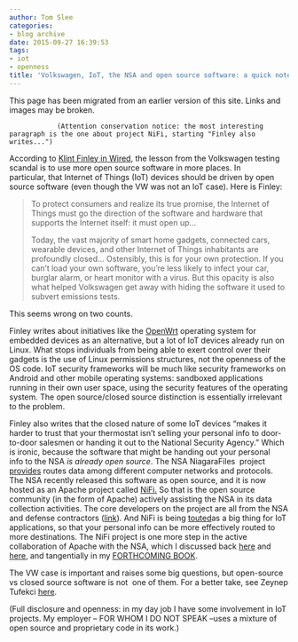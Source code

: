 ```yaml
---
author: Tom Slee
categories:
- blog archive
date: 2015-09-27 16:39:53
tags:
- iot
- openness
title: 'Volkswagen, IoT, the NSA and open source software: a quick note'
---
```


::: {.callout-note}

This page has been migrated from an earlier version of this site. 
Links and images may be broken.

:::



				(Attention conservation notice: the most interesting paragraph is the one about project NiFi, starting "Finley also writes...")

According to [Klint Finley in Wired](http://www.wired.com/2015/09/volkswagen-open-iot?utm_content=bufferae822), the lesson from the Volkswagen testing scandal is to use more open source software in more places. In particular, that Internet of Things (IoT) devices should be driven by open source software (even though the VW was not an IoT case). Here is Finley:


<blockquote>To protect consumers and realize its true promise, the Internet of Things must go the direction of the software and hardware that supports the Internet itself: it must open up...

Today, the vast majority of smart home gadgets, connected cars, wearable devices, and other Internet of Things inhabitants are profoundly closed... Ostensibly, this is for your own protection. If you can’t load your own software, you’re less likely to infect your car, burglar alarm, or heart monitor with a virus. But this opacity is also what helped Volkswagen get away with hiding the software it used to subvert emissions tests.</blockquote>


This seems wrong on two counts.

Finley writes about initiatives like the [OpenWrt](https://en.wikipedia.org/wiki/OpenWrt) operating system for embedded devices as an alternative, but a lot of IoT devices already run on Linux. What stops individuals from being able to exert control over their gadgets is the use of Linux permissions structures, not the openness of the OS code. IoT security frameworks will be much like security frameworks on Android and other mobile operating systems: sandboxed applications running in their own user space, using the security features of the operating system. The open source/closed source distinction is essentially irrelevant to the problem.

Finley also writes that the closed nature of some IoT devices "makes it harder to trust that your thermostat isn’t selling your personal info to door-to-door salesmen or handing it out to the National Security Agency." Which is ironic, because the software that might be handing out your personal info to the NSA _is already open source_. The NSA NiagaraFiles  project [provides](http://www.zdnet.com/article/nsa-partners-with-apache-to-release-open-source-data-traffic-program/) routes data among different computer networks and protocols. The NSA recently released this software as open source, and it is now hosted as an Apache project called [NiFi.](https://nifi.apache.org/) So that is the open source community (in the form of Apache) actively assisting the NSA in its data collection activities. The core developers on the project are all from the NSA and defense contractors ([link](https://wiki.apache.org/incubator/NiFiProposal)). And NiFi is being [touted ](http://www.zdnet.com/article/hortonworks-cto-on-apache-nifi-what-is-it-and-why-does-it-matter-to-iot/)as a big thing for IoT applications, so that your personal info can be more effectively routed to more destinations. The NiFi project is one more step in the active collaboration of Apache with the NSA, which I discussed back [here](http://tomslee.net/2013/06/should-the-apache-foundation-stop-hosting-accumulo.html) and [here](http://tomslee.net/2013/06/587.html), and tangentially in my [FORTHCOMING BOOK](http://www.orbooks.com/catalog/whats-yours-is-mine-by-tom-slee/).

The VW case is important and raises some big questions, but open-source vs closed source software is not  one of them. For a better take, see Zeynep Tufekci [here](http://www.nytimes.com/2015/09/24/opinion/volkswagen-and-the-era-of-cheating-software.html?_r=0).

(Full disclosure and openness: in my day job I have some involvement in IoT projects. My employer -- FOR WHOM I DO NOT SPEAK --uses a mixture of open source and proprietary code in its work.)		
